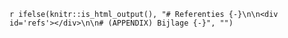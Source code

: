 \appendix

`r ifelse(knitr::is_html_output(), "# Referenties {-}\n\n<div id='refs'></div>\n\n# (APPENDIX) Bijlage {-}", "")`
